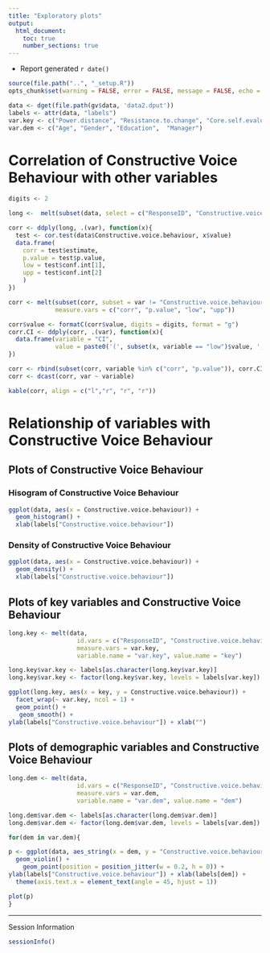 ```yaml
---
title: "Exploratory plots"
output:
  html_document:
    toc: true
    number_sections: true
---
```


- Report generated `r date()`

```r
source(file.path("..", "_setup.R"))
opts_chunk$set(warning = FALSE, error = FALSE, message = FALSE, echo = FALSE)

data <- dget(file.path(gv$data, 'data2.dput'))
labels <- attr(data, "labels")
var.key <- c("Power.distance", "Resistance.to.change", "Core.self.evaluation", "Openness.to.change")
var.dem <- c("Age", "Gender", "Education",  "Manager")
```


# Correlation of Constructive Voice Behaviour with other variables
```r
digits <- 2

long <-  melt(subset(data, select = c("ResponseID", "Constructive.voice.behaviour", var.key)),  id.vars = "ResponseID", variable.name = "var")

corr <- ddply(long, .(var), function(x){
  test <- cor.test(data$Constructive.voice.behaviour, x$value)
  data.frame(
    corr = test$estimate,
    p.value = test$p.value,
    low = test$conf.int[1],
    upp = test$conf.int[2]
    )
})

corr <- melt(subset(corr, subset = var != "Constructive.voice.behaviour"), 
             measure.vars = c("corr", "p.value", "low", "upp"))

corr$value <- formatC(corr$value, digits = digits, format = "g")
corr.CI <- ddply(corr, .(var), function(x){
  data.frame(variable = "CI",
             value = paste0('(', subset(x, variable == "low")$value, ', ', subset(x, variable == "upp")$value, ')'))
})

corr <- rbind(subset(corr, variable %in% c("corr", "p.value")), corr.CI)
corr <- dcast(corr, var ~ variable)

kable(corr, align = c("l","r", "r", "r"))

```

# Relationship of variables with Constructive Voice Behaviour
## Plots of Constructive Voice Behaviour
### Hisogram of Constructive Voice Behaviour

```r
ggplot(data, aes(x = Constructive.voice.behaviour)) +
  geom_histogram() +
  xlab(labels["Constructive.voice.behaviour"])
```

### Density of Constructive Voice Behaviour

```r
ggplot(data, aes(x = Constructive.voice.behaviour)) +
  geom_density() +
  xlab(labels["Constructive.voice.behaviour"])
```


## Plots of key variables and Constructive Voice Behaviour

```r
long.key <- melt(data, 
                   id.vars = c("ResponseID", "Constructive.voice.behaviour"), 
                   measure.vars = var.key, 
                   variable.name = "var.key", value.name = "key")

long.key$var.key <- labels[as.character(long.key$var.key)]
long.key$var.key <- factor(long.key$var.key, levels = labels[var.key])

ggplot(long.key, aes(x = key, y = Constructive.voice.behaviour)) +
  facet_wrap(~ var.key, ncol = 1) +
  geom_point() +
   geom_smooth() +
ylab(labels["Constructive.voice.behaviour"]) + xlab("")
```

## Plots of demographic variables and Constructive Voice Behaviour

```r
long.dem <- melt(data, 
                   id.vars = c("ResponseID", "Constructive.voice.behaviour"), 
                   measure.vars = var.dem, 
                   variable.name = "var.dem", value.name = "dem")

long.dem$var.dem <- labels[as.character(long.dem$var.dem)]
long.dem$var.dem <- factor(long.dem$var.dem, levels = labels[var.dem])

for(dem in var.dem){

p <- ggplot(data, aes_string(x = dem, y = "Constructive.voice.behaviour")) +
  geom_violin() + 
    geom_point(position = position_jitter(w = 0.2, h = 0)) +
ylab(labels["Constructive.voice.behaviour"]) + xlab(labels[dem]) +
  theme(axis.text.x = element_text(angle = 45, hjust = 1))

plot(p)
}
```

***

Session Information  
```r
sessionInfo()
```

